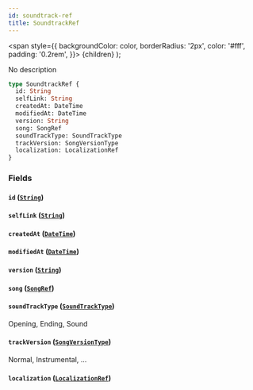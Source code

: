 ```yaml
---
id: soundtrack-ref
title: SoundtrackRef
---
```


<span
style={{
      backgroundColor: color,
      borderRadius: '2px',
      color: '#fff',
      padding: '0.2rem',
    }}>
{children}
</span>
);

No description

```graphql
type SoundtrackRef {
  id: String
  selfLink: String
  createdAt: DateTime
  modifiedAt: DateTime
  version: String
  song: SongRef
  soundTrackType: SoundTrackType
  trackVersion: SongVersionType
  localization: LocalizationRef
}
```

### Fields

#### `id` ([`String`](/docs/schema/scalars/string))

#### `selfLink` ([`String`](/docs/schema/scalars/string))

#### `createdAt` ([`DateTime`](/docs/schema/scalars/date-time))

#### `modifiedAt` ([`DateTime`](/docs/schema/scalars/date-time))

#### `version` ([`String`](/docs/schema/scalars/string))

#### `song` ([`SongRef`](/docs/schema/inputs/song-ref))

#### `soundTrackType` ([`SoundTrackType`](/docs/schema/enums/sound-track-type))

Opening, Ending, Sound

#### `trackVersion` ([`SongVersionType`](/docs/schema/enums/song-version-type))

Normal, Instrumental, ...

#### `localization` ([`LocalizationRef`](/docs/schema/inputs/localization-ref))
